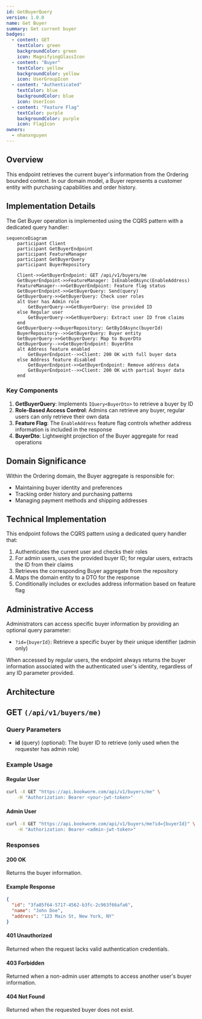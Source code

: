 ```yaml
---
id: GetBuyerQuery
version: 1.0.0
name: Get Buyer
summary: Get current buyer
badges:
  - content: GET
    textColor: green
    backgroundColor: green
    icon: MagnifyingGlassIcon
  - content: "Buyer"
    textColor: yellow
    backgroundColor: yellow
    icon: UserGroupIcon
  - content: "Authenticated"
    textColor: blue
    backgroundColor: blue
    icon: UserIcon
  - content: "Feature Flag"
    textColor: purple
    backgroundColor: purple
    icon: FlagIcon
owners:
  - nhanxnguyen
---
```


## Overview

This endpoint retrieves the current buyer's information from the Ordering bounded context. In our domain model, a Buyer represents a customer entity with purchasing capabilities and order history.

## Implementation Details

The Get Buyer operation is implemented using the CQRS pattern with a dedicated query handler:

```mermaid
sequenceDiagram
    participant Client
    participant GetBuyerEndpoint
    participant FeatureManager
    participant GetBuyerQuery
    participant BuyerRepository

    Client->>GetBuyerEndpoint: GET /api/v1/buyers/me
    GetBuyerEndpoint->>FeatureManager: IsEnabledAsync(EnableAddress)
    FeatureManager-->>GetBuyerEndpoint: Feature flag status
    GetBuyerEndpoint->>GetBuyerQuery: Send(query)
    GetBuyerQuery->>GetBuyerQuery: Check user roles
    alt User has Admin role
        GetBuyerQuery->>GetBuyerQuery: Use provided ID
    else Regular user
        GetBuyerQuery->>GetBuyerQuery: Extract user ID from claims
    end
    GetBuyerQuery->>BuyerRepository: GetByIdAsync(buyerId)
    BuyerRepository-->>GetBuyerQuery: Buyer entity
    GetBuyerQuery->>GetBuyerQuery: Map to BuyerDto
    GetBuyerQuery-->>GetBuyerEndpoint: BuyerDto
    alt Address feature enabled
        GetBuyerEndpoint-->>Client: 200 OK with full buyer data
    else Address feature disabled
        GetBuyerEndpoint->>GetBuyerEndpoint: Remove address data
        GetBuyerEndpoint-->>Client: 200 OK with partial buyer data
    end
```

### Key Components

1. **GetBuyerQuery**: Implements `IQuery<BuyerDto>` to retrieve a buyer by ID
2. **Role-Based Access Control**: Admins can retrieve any buyer, regular users can only retrieve their own data
3. **Feature Flag**: The `EnableAddress` feature flag controls whether address information is included in the response
4. **BuyerDto**: Lightweight projection of the Buyer aggregate for read operations

## Domain Significance

Within the Ordering domain, the Buyer aggregate is responsible for:

- Maintaining buyer identity and preferences
- Tracking order history and purchasing patterns
- Managing payment methods and shipping addresses

## Technical Implementation

This endpoint follows the CQRS pattern using a dedicated query handler that:

1. Authenticates the current user and checks their roles
2. For admin users, uses the provided buyer ID; for regular users, extracts the ID from their claims
3. Retrieves the corresponding Buyer aggregate from the repository
4. Maps the domain entity to a DTO for the response
5. Conditionally includes or excludes address information based on feature flag

## Administrative Access

Administrators can access specific buyer information by providing an optional query parameter:

- `?id={buyerId}`: Retrieve a specific buyer by their unique identifier (admin only)

When accessed by regular users, the endpoint always returns the buyer information associated with the authenticated user's identity, regardless of any ID parameter provided.

## Architecture

<NodeGraph />

## GET `(/api/v1/buyers/me)`

### Query Parameters

- **id** (query) (optional): The buyer ID to retrieve (only used when the requester has admin role)

### Example Usage

#### Regular User

```bash
curl -X GET "https://api.bookworm.com/api/v1/buyers/me" \
    -H "Authorization: Bearer <your-jwt-token>"
```

#### Admin User

```bash
curl -X GET "https://api.bookworm.com/api/v1/buyers/me?id={buyerId}" \
    -H "Authorization: Bearer <admin-jwt-token>"
```

### Responses

#### <span className="text-green-500">200 OK</span>

Returns the buyer information.

<SchemaViewer file="response-200.json" maxHeight="500" id="response-200" />

#### Example Response

```json title="200 OK"
{
  "id": "3fa85f64-5717-4562-b3fc-2c963f66afa6",
  "name": "John Doe",
  "address": "123 Main St, New York, NY"
}
```

#### <span className="text-red-500">401 Unauthorized</span>

Returned when the request lacks valid authentication credentials.

#### <span className="text-red-500">403 Forbidden</span>

Returned when a non-admin user attempts to access another user's buyer information.

#### <span className="text-red-500">404 Not Found</span>

Returned when the requested buyer does not exist.

